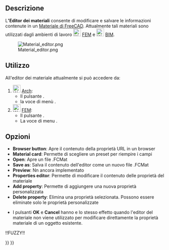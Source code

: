<languages/>

{{Docnav
|[[FEM_MaterialReinforced/it|Reinforced material (concrete)]]
|[[FEM_ElementGeometry1D/it|Sezione trasversale di trave]]
|[[FEM_Workbench/it|FEM]]
|IconL=FEM_MaterialReinforced.svg
|IconR=FEM_ElementGeometry1D.svg
|IconC=Workbench_FEM.svg
}}

{{VeryImportantMessage|QUESTA VERSIONE DEL COMANDO È OBSOLETA<br>
È stata modificata in {{VersionPlus/it|1.0}} e accede a [[Material_Edit/it|Modifica Materiale]].}}

{{GuiCommandContainer
|{{GuiCommand/it
|Name/it=Editor dei Materiali
|MenuLocation=Modello → Materiali → Editor dei materiali
|Workbenches=[[FEM_Workbench/it|FEM]], [[BIM_Workbench/it|BIM]]
|Version=0.18
|SeeAlso=[[Arch_SetMaterial/it|Materiale di Arch]], [[FEM_tutorial/it|Tutorial di FEM]]
}}
{{GuiCommandFemInfo
|Solvers=All
}}
}}

<span id="Description"></span>
==Descrizione==

L''''Editor dei materiali''' consente di modificare e salvare le informazioni contenute in un [[Material/it|Materiale di FreeCAD]]. Attualmente tali materiali sono utilizzati dagli ambienti di lavoro [[Image:Workbench_FEM.svg|24px]] [[FEM_Workbench/it|FEM]] e [[Image:Workbench_BIM.svg|24px]] [[BIM_Workbench/it|BIM]].

[[Image:Material editor.png]]

<span id="Usage"></span>
== Utilizzo == 

All'editor dei materiale attualmente si può accedere da:

# [[Image:Workbench_BIM.svg|24px]] [[BIM_Workbench/it|Arch]]:
#* Il pulsante {{Button|[[Image:BIM_Material.svg|16px]] [[BIM_Material/it|Materiale]]}}.
#* la voce di menù {{MenuCommand|Gestisci → [[Image:BIM_Material.svg|16px]] Materiale}}.
# [[Image:Workbench_FEM.svg|24px]] [[FEM_Workbench/it|FEM]]:
#* Il pulsante {{Button|[[Image:FEM_MaterialEditor.svg|16px]] [[FEM_MaterialEditor/it|Materiale]]}}.
#* La voce di menu {{MenuCommand|Model → Materiali → [[Image:FEM_MaterialEditor.svg|16px]] Editor dei Materiali}}.

<span id="Options"></span>
== Opzioni ==

* '''Browser button''': Apre il contenuto della proprietà URL in un browser
* '''Material card''':  Permette di scegliere un preset per riempire i campi
* '''Open''': Apre un file .FCMat
* '''Save as''': Salva il contenuto dell'editor come un nuovo file .FCMat
* '''Preview''':  Nn ancora implementato
* '''Properties editor''': Permette di modificare il contenuto delle proprietà del materiale
* '''Add property''': Permette di aggiungere una nuova proprietà personalizzata
* '''Delete property''': Elimina una proprietà selezionata. Possono essere eliminate solo le proprietà personalizzate

<span id="Notes"></span>
{{Arch Tools navi/it}}

* I pulsanti '''OK''' e '''Cancel''' hanno e lo stesso effetto quando l'editor del materiale non viene utilizzato per modificare direttamente la proprietà materiale di un oggetto esistente.


!!FUZZY!!{{Docnav/it
|[[FEM_MaterialMechanicalNonlinear/it|Materiale non lineare]]
|[[FEM_ElementGeometry1D/it|Sezione trasversale di trave]]
|[[FEM_Workbench/it|FEM]]
|IconL=FEM_MaterialMechanicalNonlinear.png
|IconC=Workbench_FEM.svg
|IconR=FEM_ElementGeometry1D.png
}}

{{FEM_Tools_navi{{#translation:}}}}
{{Userdocnavi{{#translation:}}}}